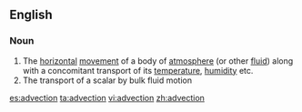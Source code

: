 ==English==

===Noun===
{{wikipedia}}
{{en-noun|-}}

# The [[horizontal]] [[movement]] of a body of [[atmosphere]] (or other [[fluid]]) along with a concomitant transport of its [[temperature]], [[humidity]] etc.
# The transport of a scalar by bulk fluid motion

[[es:advection]]
[[ta:advection]]
[[vi:advection]]
[[zh:advection]]